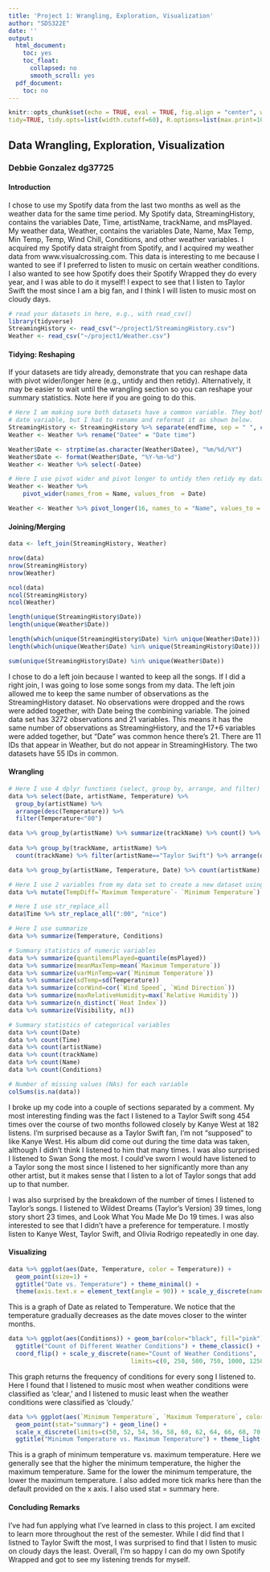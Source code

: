 ```yaml
---
title: 'Project 1: Wrangling, Exploration, Visualization'
author: "SDS322E"
date: ''
output:
  html_document:
    toc: yes
    toc_float:
      collapsed: no
      smooth_scroll: yes
  pdf_document:
    toc: no
---
```


```r
knitr::opts_chunk$set(echo = TRUE, eval = TRUE, fig.align = "center", warning = F, message = F,
tidy=TRUE, tidy.opts=list(width.cutoff=60), R.options=list(max.print=100))
```

## Data Wrangling, Exploration, Visualization

### Debbie Gonzalez dg37725

#### Introduction 

I chose to use my Spotify data from the last two months as well as the weather data for the same time period. My Spotify data, StreamingHistory, contains the variables Date, Time, artistName, trackName, and msPlayed. My weather data, Weather, contains the variables Date, Name, Max Temp, Min Temp, Temp, Wind Chill, Conditions, and other weather variables. I acquired my Spotify data straight from Spotify, and I acquired my weather data from www.visualcrossing.com. This data is interesting to me because I wanted to see if I preferred to listen to music on certain weather conditions. I also wanted to see how Spotify does their Spotify Wrapped they do every year, and I was able to do it myself! I expect to see that I listen to Taylor Swift the most since I am a big fan, and I think I will listen to music most on cloudy days. 

```R
# read your datasets in here, e.g., with read_csv()
library(tidyverse)
StreamingHistory <- read_csv("~/project1/StreamingHistory.csv")
Weather <- read_csv("~/project1/Weather.csv")

```

#### Tidying: Reshaping

If your datasets are tidy already, demonstrate that you can reshape data with pivot wider/longer here (e.g., untidy and then retidy). Alternatively, it may be easier to wait until the wrangling section so you can reshape your summary statistics. Note here if you are going to do this.

```R
# Here I am making sure both datasets have a common variable. They both share a 
# date variable, but I had to rename and reformat it as shown below. 
StreamingHistory <- StreamingHistory %>% separate(endTime, sep = " ", c('Date', "Time"))
Weather <- Weather %>% rename("Datee" = "Date time")

Weather$Date <- strptime(as.character(Weather$Datee), "%m/%d/%Y")
Weather$Date <- format(Weather$Date, "%Y-%m-%d")
Weather <- Weather %>% select(-Datee)

# Here I use pivot wider and pivot longer to untidy then retidy my data. 
Weather <- Weather %>% 
    pivot_wider(names_from = Name, values_from  = Date)

Weather <- Weather %>% pivot_longer(16, names_to = "Name", values_to = "Date")
```

    
#### Joining/Merging

```R
data <- left_join(StreamingHistory, Weather)

nrow(data)
nrow(StreamingHistory)
nrow(Weather)

ncol(data)
ncol(StreamingHistory)
ncol(Weather)

length(unique(StreamingHistory$Date))
length(unique(Weather$Date))

length(which(unique(StreamingHistory$Date) %in% unique(Weather$Date)))
length(which(unique(Weather$Date) %in% unique(StreamingHistory$Date)))

sum(unique(StreamingHistory$Date) %in% unique(Weather$Date))

```

I chose to do a left join because I wanted to keep all the songs. If I did a right join, I was going to lose some songs from my data. The left join allowed me to keep the same number of observations as the StreamingHistory dataset. No observations were dropped and the rows were added together, with Date being the combining variable. The joined data set has 3272 observations and 21 variables. This means it has the same number of observations as StreamingHistory, and the 17+6 variables were added together, but "Date" was common hence there's 21. There are 11 IDs that appear in Weather, but do not appear in StreamingHistory. The two datasets have 55 IDs in common.  

####  Wrangling

```R
# Here I use 4 dplyr functions (select, group by, arrange, and filter)
data %>% select(Date, artistName, Temperature) %>% 
  group_by(artistName) %>% 
  arrange(desc(Temperature)) %>% 
  filter(Temperature<"80") 

data %>% group_by(artistName) %>% summarize(trackName) %>% count() %>% arrange(desc(n))
  
data %>% group_by(trackName, artistName) %>% 
  count(trackName) %>% filter(artistName=="Taylor Swift") %>% arrange(desc(n))

data %>% group_by(artistName, Temperature, Date) %>% count(artistName) %>% arrange(desc(n))

# Here I use 2 variables from my data set to create a new dataset using mutate
data %>% mutate(TempDiff=`Maximum Temperature`- `Minimum Temperature`)

# Here I use str_replace_all
data$Time %>% str_replace_all(":00", "nice")

# Here I use summarize
data %>% summarize(Temperature, Conditions)

# Summary statistics of numeric variables
data %>% summarize(quantilemsPlayed=quantile(msPlayed))
data %>% summarize(meanMaxTemp=mean(`Maximum Temperature`))
data %>% summarize(varMinTemp=var(`Minimum Temperature`))
data %>% summarize(sdTemp=sd(Temperature))
data %>% summarize(corWind=cor(`Wind Speed`, `Wind Direction`))
data %>% summarize(maxRelativeHumidity=max(`Relative Humidity`))
data %>% summarize(n_distinct(`Heat Index`))
data %>% summarize(Visibility, n())

# Summary statistics of categorical variables
data %>% count(Date)
data %>% count(Time)
data %>% count(artistName)
data %>% count(trackName)
data %>% count(Name)
data %>% count(Conditions)

# Number of missing values (NAs) for each variable
colSums(is.na(data))
```

I broke up my code into a couple of sections separated by a comment. My most interesting finding was the fact I listened to a Taylor Swift song 454 times over the course of two months followed closely by Kanye West at 182 listens. I'm surprised because as a Taylor Swift fan, I'm not "supposed" to like Kanye West. His album did come out during the time data was taken, although I didn't think I listened to him that many times. I was also surprised I listened to Swan Song the most. I could've sworn I would have listened to a Taylor song the most since I listened to her significantly more than any other artist, but it makes sense that I listen to a lot of Taylor songs that add up to that number. 

I was also surprised by the breakdown of the number of times I listened to Taylor's songs. I listened to Wildest Dreams (Taylor's Version) 39 times, long story short 23 times, and Look What You Made Me Do 19 times. I was also interested to see that I didn't have a preference for temperature. I mostly listen to Kanye West, Taylor Swift, and Olivia Rodrigo repeatedly in one day. 


#### Visualizing

```R
data %>% ggplot(aes(Date, Temperature, color = Temperature)) +  
  geom_point(size=1) + 
  ggtitle("Date vs. Temperature") + theme_minimal() +
  theme(axis.text.x = element_text(angle = 90)) + scale_y_discrete(name="Temperature F", limits=c(61, 71, 81))
```

This is a graph of Date as related to Temperature. We notice that 
the temperature gradually decreases as the date moves closer to the 
winter months. 

```R
data %>% ggplot(aes(Conditions)) + geom_bar(color="black", fill="pink") +
  ggtitle("Count of Different Weather Conditions") + theme_classic() +
  coord_flip() + scale_y_discrete(name="Count of Weather Conditions", 
                                  limits=c(0, 250, 500, 750, 1000, 1250, 1500))
```

This graph returns the frequency of conditions for every song I listened to. 
Here I found that I listened to music most when weather conditions were 
classified as 'clear,' and I listened to music least when the weather conditions 
were classified as 'cloudy.'

```R
data %>% ggplot(aes(`Minimum Temperature`, `Maximum Temperature`, color = `Minimum Temperature`)) + 
  geom_point(stat="summary") + geom_line() +
  scale_x_discrete(limits=c(50, 52, 54, 56, 58, 60, 62, 64, 66, 68, 70, 72, 74, 76, 78)) +
  ggtitle("Minimum Temperature vs. Maximum Temperature") + theme_light() + scale_y_discrete("Count of Weather Conditions")
```

This is a graph of minimum temperature vs. maximum temperature. Here we generally see 
that the higher the minimum temperature, the higher the maximum temperature. Same 
for the lower the minimum temperature, the lower the maximum temperature. I also 
added more tick marks here than the default provided on the x axis. I also used 
stat = summary here. 

#### Concluding Remarks

I've had fun applying what I've learned in class to this project. I 
am excited to learn more throughout the rest of the semester. While I did find that I listned to Taylor Swift the most, I was surprised to find that I listen to music on cloudy days the least. Overall, I'm so happy I can do my own Spotify Wrapped and got to see my listening trends for myself. 




